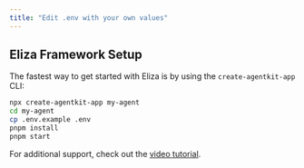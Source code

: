 ```yaml
---
title: "Edit .env with your own values"
---
```




## Eliza Framework Setup

The fastest way to get started with Eliza is by using the `create-agentkit-app` CLI:



```bash [Terminal]
npx create-agentkit-app my-agent
cd my-agent
cp .env.example .env
pnpm install
pnpm start
```


For additional support, check out the [video tutorial](https://www.youtube.com/live/DlRR1focAiw).

